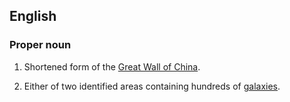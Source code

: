 ==English==
===Proper noun===
{{wikipedia|Great Wall of China|Great Wall}}
{{wikipedia|Great Wall (astronomy)}}
{{en-proper noun|head=[[great|Great]] [[wall|Wall]]}}
# Shortened form of the [[Great Wall of China]].
# {{context|astronomy|lang=en}} Either of two identified areas containing hundreds of [[galaxy|galaxies]].